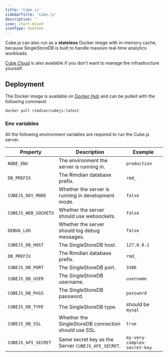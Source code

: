 ```yaml
---
title: 'Cube.js'
sidebarTitle: 'Cube.js'
description: ''
icon: chart-mixed
iconType: duotone
---
```


Cube.js can also run as a **stateless** Docker image with in-memory cache, because SingleStoreDB is built to handle massive real-time analytics workloads.

[Cube Cloud](https://cube.dev/product/why-cube-cloud) is also available if you don't want to manage the infrastructure yourself.

## Deployment

The Docker image is available on [Docker Hub](https://hub.docker.com/r/rimdian/cubejs/tags) and can be pulled with the following command:

```bash
docker pull rimdian/cubejs:latest
```

### Env variables

All the following environment variables are required to run the Cube.js server.

| Property | Description                           | Example |
| -------- | ------------------------------------- |---------|
| `NODE_ENV`     | The environment the server is running in. | `production` |
| `DB_PREFIX`    | The Rimdian database prefix. | `rmd_` |
| `CUBEJS_DEV_MODE` | Whether the server is running in development mode. | `false` |
| `CUBEJS_WEB_SOCKETS` | Whether the server should use websockets. | `false` |
| `DEBUG_LOG` | Whether the server should log debug messages. | `false` |
| `CUBEJS_DB_HOST` | The SingleStoreDB host. | `127.0.0.1` |
| `DB_PREFIX` | The Rimdian database prefix. | `rmd_` |
| `CUBEJS_DB_PORT` | The SingleStoreDB port. | `3306` |
| `CUBEJS_DB_USER` | The SingleStoreDB username. | `username` |
| `CUBEJS_DB_PASS` | The SingleStoreDB password. | `password` |
| `CUBEJS_DB_TYPE` | The SingleStoreDB type. | should be `mysql` |
| `CUBEJS_DB_SSL` | Whether the SingleStoreDB connection should use SSL. | `true` |
| `CUBEJS_API_SECRET` | Same secret key as the Server `CUBEJS_API_SECRET`. | `my-very-complex-secret-key` |

